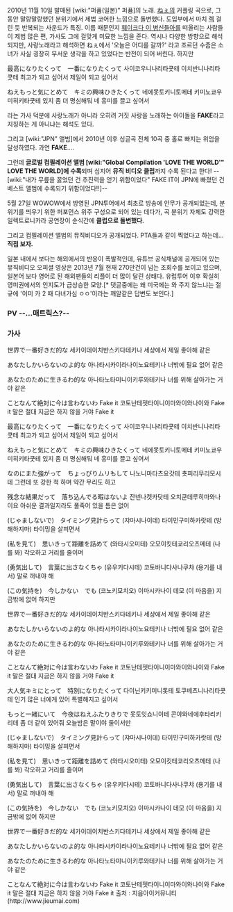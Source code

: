 2010년 11월 10일 발매된 [wiki:"퍼퓸(일본)" 퍼퓸]의 노래.
[[ねぇ]]의 커플링 곡으로, 그동안 말랑말랑했던 분위기에서 제법 코어한 느낌으로 돌변했다. 도입부에서 마치 [[렉]] 걸린 듯 반복되는 사운드가 특징.
이름 때문인지 [[훼이크다 이 병신들아]]를 떠올리는 사람들이 제법 많은 편,
가사도 그에 걸맞게 미묘한 느낌을 준다. 역시나 다양한 방향으로 해석되지만, 사랑노래라고 해석하면 ねぇ에서 '오늘은 어디를 갈까?' 라고 조르던 수줍은 소녀가 사실 굉장히 무서운 생각을 하고 있었다는 반전이 되어 버린다. 하지만 

最高になりたくって　一番になりたくって
사이코우니나리타쿳테 이치반니나리타쿳테
최고가 되고 싶어서 제일이 되고 싶어서

ねえもっと気にとめて　キミの興味ひきたくって
네에못토키니토메테 키미노쿄우미히키타쿳테
있지 좀 더 명심해둬 네 흥미를 끌고 싶어서

라는 가사 덕분에 사랑노래가 아니라 오히려 거짓 사랑을 노래하는 아이돌을 '''FAKE'''라고 지칭하는 게 아니냐는 해석도 있다.

그리고 [wiki:"JPN" 앨범]에서 2010년 이후 싱글곡 전체 10곡 중 홀로 빠지는 위엄을 달성하였다. 과연 '''FAKE'''....

그런데 '''글로벌 컴필레이션 앨범 [wiki:"Global Compilation 'LOVE THE WORLD'" LOVE THE WORLD]에 수록'''되며 심지어 '''뮤직 비디오 클립'''까지 수록 된다고 한다! --[wiki:"내가 무릎을 꿇었던 건 추진력을 얻기 위함이었다" FAKE IT이 JPN에 빠졌던 건 베스트 앨범에 수록되기 위함이었다!!]--


5월 27일 WOWOW에서 방영된 JPN투어에서 최초로 방송에 안무가 공개되었는데, 분위기를 띄우기 위한 퍼포먼스 위주 구성으로 되어 있는 데다가, 곡 분위기 자체도 강력한 일렉트로니카라 공연장이 순식간에 '''클럽으로 돌변했다.'''

그리고 컴필레이션 앨범의 뮤직비디오가 공개되었다. PTA들과 같이 찍었다고 하는데... '''직접 보자.'''

일본 내에서 보다는 해외에서의 반응이 폭발적인데, 유튜브 공식채널에 공개되어 있는 뮤직비디오 오피셜 영상은 2013년 7월 현재 270만건이 넘는 조회수를 보이고 있으며, 일본어 보다 영어로 된 해외팬들의 리플이 더 많이 달린 상태다. 유럽투어 이후 확실히 영미권에서의 인지도가 급상승한 모양.[* 댓글중에는 왜 미국에는 와 주지 않느냐는 절규에 '이미 카 2 때 다녀가심 ㅇㅇ'이라는 깨알같은 답변도 보인다.]


=== PV --...매트릭스?-- ===
{{{#!html
<iframe width="560" height="315" src="http://www.youtube.com/embed/VZKMaFR2mtU" frameborder="0" allowfullscreen></iframe>
}}}

=== 가사 ===
世界で一番好きだ的な
세카이데이치반스키다테키나
세상에서 제일 좋아해 같은

あなたしかいらないのよ的な
아나타시카이라나이노요테키나
너밖에 필요 없어 같은

あなたのために生きるわ的な
아나타노타미니이키루와테키나
너를 위해 살아가는 거야 같은

ことなんて絶対に今は言わないわ Fake it
코토난테젯타이니이마와이와나이와 Fake it
말은 절대 지금은 하지 않을 거야 Fake it



最高になりたくって　一番になりたくって
사이코우니나리타쿳테 이치반니나리타쿳테
최고가 되고 싶어서 제일이 되고 싶어서

ねえもっと気にとめて　キミの興味ひきたくって
네에못토키니토메테 키미노쿄우미히키타쿳테
있지 좀 더 명심해둬 네 흥미를 끌고 싶어서



なのにまた強がって　ちょっぴりムリもして
나노니마타츠요갓테 춋피리무리모시테
그런데 또 강한 척 하며 약간 무리도 하고

残念な結果だって　落ち込んでる暇はないよ
잔넨나켓카닷테 오치쿤데루히마와나이요
아쉬운 결과일지라도 풀죽어 있을 틈은 없어



(じゃましないで)　タイミング見計らって
(쟈마시나이데) 타이민구미하카랏테
(방해하지마) 타이밍을 살피면서

(私を見て)　思いきって距離を詰めて
(와타시오미테) 오모이킷테쿄리오츠메테
(나를 봐) 각오하고 거리를 줄이며

(勇気出して)　言葉に出さなくちゃ
(유우키다시테) 코토바니다사나쿠챠
(용기를 내서) 말로 꺼내야 해

(この気持を)　今しかない　でも
(코노키모치오) 이마시카나이 데모
(이 마음을) 지금밖에 없어 하지만



世界で一番好きだ的な
세카이데이치반스키다테키나
세상에서 제일 좋아해 같은

あなたしかいらないのよ的な
아나타시카이라나이노요테키나
너밖에 필요 없어 같은

あなたのために生きるわ的な
아나타노타미니이키루와테키나
너를 위해 살아가는 거야 같은

ことなんて絶対に今は言わないわ Fake it
코토난테젯타이니이마와이와나이와 Fake it
말은 절대 지금은 하지 않을 거야 Fake it



大人気キミにとって　特別になりたくって
다이닌키키미니톳테 토쿠베츠니나리타쿳테
인기 많은 너에게 있어 특별해지고 싶어서

もっと一緒にいて　今夜はねえふたりきりで
못토잇쇼니이테 콘야와네에후타리키리데
좀 더 같이 있어줘 오늘밤은 말이야 둘이서만



(じゃましないで)　タイミング見計らって
(쟈마시나이데) 타이민구미하카랏테
(방해하지마) 타이밍을 살피면서

(私を見て)　思いきって距離を詰めて
(와타시오미테) 오모이킷테쿄리오츠메테
(나를 봐) 각오하고 거리를 줄이며

(勇気出して)　言葉に出さなくちゃ
(유우키다시테) 코토바니다사나쿠챠
(용기를 내서) 말로 꺼내야 해

(この気持を)　今しかない　でも
(코노키모치오) 이마시카나이 데모
(이 마음을) 지금밖에 없어 하지만



世界で一番好きだ的な
세카이데이치반스키다테키나
세상에서 제일 좋아해 같은

あなたしかいらないのよ的な
아나타시카이라나이노요테키나
너밖에 필요 없어 같은

あなたのために生きるわ的な
아나타노타미니이키루와테키나
너를 위해 살아가는 거야 같은

ことなんて絶対に今は言わないわ Fake it
코토난테젯타이니이마와이와나이와 Fake it
말은 절대 지금은 하지 않을 거야 Fake it
출처 : 지음아이커뮤니티 (http://www.jieumai.com) 
